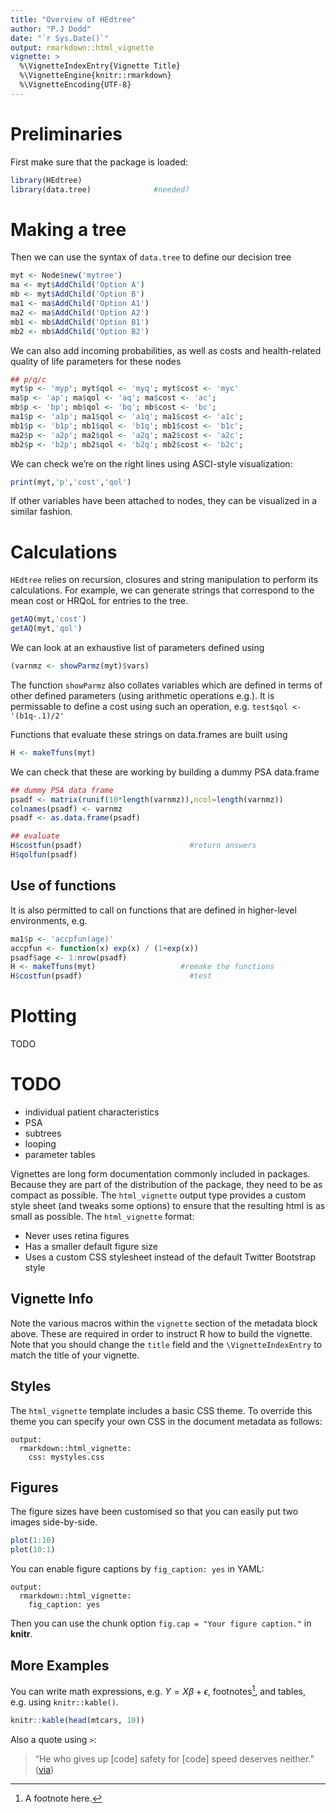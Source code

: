 ```yaml
---
title: "Overview of HEdtree"
author: "P.J Dodd"
date: "`r Sys.Date()`"
output: rmarkdown::html_vignette
vignette: >
  %\VignetteIndexEntry{Vignette Title}
  %\VignetteEngine{knitr::rmarkdown}
  %\VignetteEncoding{UTF-8}
---
```


# Preliminaries

First make sure that the package is loaded:

```r
library(HEdtree)
library(data.tree)              #needed?
```

# Making a tree

Then we can use the syntax of `data.tree` to define our decision tree

```r
myt <- Node$new('mytree')
ma <- myt$AddChild('Option A')
mb <- myt$AddChild('Option B')
ma1 <- ma$AddChild('Option A1')
ma2 <- ma$AddChild('Option A2')
mb1 <- mb$AddChild('Option B1')
mb2 <- mb$AddChild('Option B2')
```

We can also add incoming probabilities, as well as costs and health-related quality of life parameters for these nodes

```r
## p/q/c
myt$p <- 'myp'; myt$qol <- 'myq'; myt$cost <- 'myc'
ma$p <- 'ap'; ma$qol <- 'aq'; ma$cost <- 'ac';
mb$p <- 'bp'; mb$qol <- 'bq'; mb$cost <- 'bc';
ma1$p <- 'a1p'; ma1$qol <- 'a1q'; ma1$cost <- 'a1c';
mb1$p <- 'b1p'; mb1$qol <- 'b1q'; mb1$cost <- 'b1c';
ma2$p <- 'a2p'; ma2$qol <- 'a2q'; ma2$cost <- 'a2c';
mb2$p <- 'b2p'; mb2$qol <- 'b2q'; mb2$cost <- 'b2c';
```

We can check we're on the right lines using ASCI-style visualization:

```r
print(myt,'p','cost','qol')
```
If other variables have been attached to nodes, they can be visualized in a similar fashion.


# Calculations

`HEdtree` relies on recursion, closures and string manipulation to perform its calculations. For example, we can generate strings that correspond to the mean cost or HRQoL for entries to the tree.

```r
getAQ(myt,'cost')
getAQ(myt,'qol')
```

We can look at an exhaustive list of parameters defined using

```r
(varnmz <- showParmz(myt)$vars)
```

The function `showParmz` also collates variables which are defined in terms of other defined parameters (using arithmetic operations e.g.). It is permissable to define a cost using such an operation, e.g. `test$qol <- '(b1q-.1)/2'` 

Functions that evaluate these strings on data.frames are built using

```r
H <- makeTfuns(myt) 
```

We can check that these are working by building a dummy PSA data.frame

```r
## dummy PSA data frame
psadf <- matrix(runif(10*length(varnmz)),ncol=length(varnmz))
colnames(psadf) <- varnmz
psadf <- as.data.frame(psadf)

## evaluate
H$costfun(psadf)                        #return answers
H$qolfun(psadf)

```

## Use of functions

It is also permitted to call on functions that are defined in higher-level environments, e.g.

```r
ma1$p <- 'accpfun(age)'
accpfun <- function(x) exp(x) / (1+exp(x))
psadf$age <- 1:nrow(psadf)
H <- makeTfuns(myt)                   #remake the functions
H$costfun(psadf)                        #test 

```

# Plotting

TODO

# TODO

* individual patient characteristics
* PSA
* subtrees
* looping
* parameter tables


Vignettes are long form documentation commonly included in packages. Because they are part of the distribution of the package, they need to be as compact as possible. The `html_vignette` output type provides a custom style sheet (and tweaks some options) to ensure that the resulting html is as small as possible. The `html_vignette` format:

- Never uses retina figures
- Has a smaller default figure size
- Uses a custom CSS stylesheet instead of the default Twitter Bootstrap style

## Vignette Info

Note the various macros within the `vignette` section of the metadata block above. These are required in order to instruct R how to build the vignette. Note that you should change the `title` field and the `\VignetteIndexEntry` to match the title of your vignette.

## Styles

The `html_vignette` template includes a basic CSS theme. To override this theme you can specify your own CSS in the document metadata as follows:

    output: 
      rmarkdown::html_vignette:
        css: mystyles.css

## Figures

The figure sizes have been customised so that you can easily put two images side-by-side. 

```r
plot(1:10)
plot(10:1)
```

You can enable figure captions by `fig_caption: yes` in YAML:

    output:
      rmarkdown::html_vignette:
        fig_caption: yes

Then you can use the chunk option `fig.cap = "Your figure caption."` in **knitr**.

## More Examples

You can write math expressions, e.g. $Y = X\beta + \epsilon$, footnotes^[A footnote here.], and tables, e.g. using `knitr::kable()`.

```r
knitr::kable(head(mtcars, 10))
```

Also a quote using `>`:

> "He who gives up [code] safety for [code] speed deserves neither."
([via](https://twitter.com/hadleywickham/status/504368538874703872))
